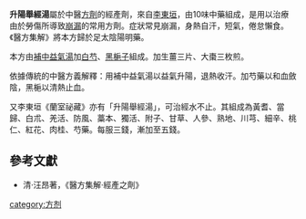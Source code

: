 {{medical}}

'''升陽舉經湯'''屬於中醫[[方劑|方劑]]的經產劑，來自[[李東垣|李東垣]]，由10味中藥組成，是用以治療由於勞傷所導致[[崩漏|崩漏]]的常用方劑。症狀常見崩漏，身熱自汗，短氣，倦怠懶食。《醫方集解》將本方歸於足太陰陽明藥。

本方由[[補中益氣湯|補中益氣湯]]加[[白芍|白芍]]、[[梔子|黑梔子]]組成。加生薑三片、大棗三枚煎。

依據傳統的中醫方義解釋：用補中益氣湯以益氣升陽，退熱收汗。加芍藥以和血斂陰，黑梔以清熱止血。                                               

又李東垣《蘭室祕藏》亦有「升陽舉經湯」，可治經水不止。其組成為黃耆、當歸、白朮、羌活、防風、藁本、獨活、附子、甘草、人參、熟地、川芎、細辛、桃仁、紅花、肉桂、芍藥。每服三錢，漸加至五錢。                                                                                                                          
==參考文獻==
*清·汪昂著，《醫方集解·經產之劑》

[[category:方剂|category:方剂]]